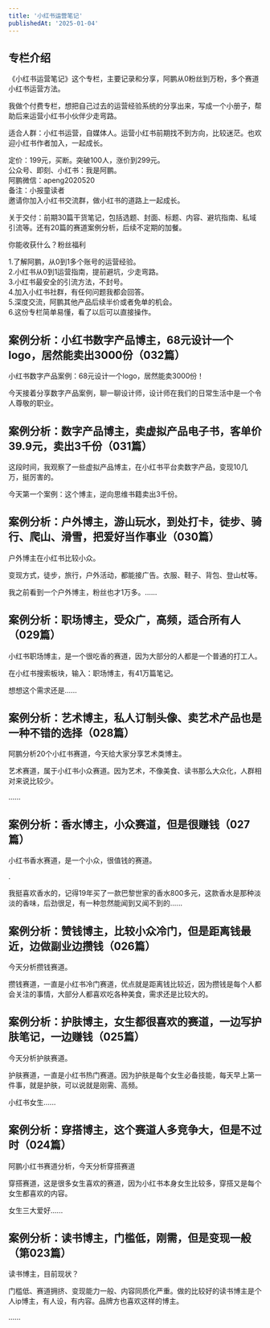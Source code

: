 ```yaml
---
title: '小红书运营笔记'
publishedAt: '2025-01-04'
---
```


## 专栏介绍

《小红书运营笔记》这个专栏，主要记录和分享，阿鹏从0粉丝到万粉，多个赛道小红书运营方法。  
  
我做个付费专栏，想把自己过去的运营经验系统的分享出来，写成一个小册子，帮助后来运营小红书小伙伴少走弯路。  
  
适合人群：小红书运营，自媒体人。运营小红书前期找不到方向，比较迷茫。也欢迎小红书作者加入，一起成长。  
  
定价：199元，买断。突破100人，涨价到299元。  
公众号、即刻、小红书：我是阿鹏。  
阿鹏微信：apeng2020520  
备注：小报童读者  
邀请你加入小红书交流群，做小红书的道路上一起成长。  
  
关于交付：前期30篇干货笔记，包括选题、封面、标题、内容、避坑指南、私域引流等。还有20篇的赛道案例分析，后续不定期的加餐。  
  
你能收获什么？粉丝福利  
  
1.了解阿鹏，从0到1多个账号的运营经验。  
2.小红书从0到1运营指南，提前避坑，少走弯路。  
3.小红书最安全的引流方法，不封号。  
4.加入小红书社群，有任何问题我都会回答。  
5.深度交流，阿鹏其他产品后续半价或者免单的机会。  
6.这份专栏简单易懂，看了以后可以直接操作。

## 案例分析：小红书数字产品博主，68元设计一个logo，居然能卖出3000份（032篇）
小红书数字产品案例：68元设计一个logo，居然能卖3000份！

今天接着分享数字产品案例，聊一聊设计师，设计师在我们的日常生活中是一个令人尊敬的职业。



## 案例分析：数字产品博主，卖虚拟产品电子书，客单价39.9元，卖出3千份（031篇）
这段时间，我观察了一些虚拟产品博主，在小红书平台卖数字产品，变现10几万，挺厉害的。

今天第一个案例：这个博主，逆向思维书籍卖出3千份。



## 案例分析：户外博主，游山玩水，到处打卡，徒步、骑行、爬山、滑雪，把爱好当作事业（030篇）
户外博主在小红书比较小众。

变现方式，徒步，旅行，户外活动，都能接广告。衣服、鞋子、背包、登山杖等。

我之前看到一个户外博主，粉丝也才1万多。......

## 案例分析：职场博主，受众广，高频，适合所有人（029篇）
小红书职场博主，是一个很吃香的赛道，因为大部分的人都是一个普通的打工人。

在小红书搜索板块，输入：职场博主，有41万篇笔记。

想想这个需求还是......

## 案例分析：艺术博主，私人订制头像、卖艺术产品也是一种不错的选择（028篇）
阿鹏分析20个小红书赛道，今天给大家分享艺术类博主。

艺术赛道，属于小红书小众赛道。因为艺术，不像美食、读书那么大众化，人群相对来说比较少。

......

## 案例分析：香水博主，小众赛道，但是很赚钱（027篇）
小红书香水赛道，是一个小众，很值钱的赛道。

.

我挺喜欢香水的，记得19年买了一款巴黎世家的香水800多元，这款香水是那种淡淡的香味，后劲很足，有一种忽然能闻到又闻不到的......

## 案例分析：赞钱博主，比较小众冷门，但是距离钱最近，边做副业边攒钱（026篇）
今天分析攒钱赛道。

攒钱赛道，一直是小红书冷门赛道，优点就是距离钱比较近，因为攒钱是每个人都会关注的事情，大部分人都喜欢吃各种美食，需求还是比较大的。



## 案例分析：护肤博主，女生都很喜欢的赛道，一边写护肤笔记，一边赚钱（025篇）
今天分析护肤赛道。

护肤赛道，一直是小红书热门赛道。因为护肤是每个女生必备技能，每天早上第一件事，就是护肤，可以说就是刚需、高频。

小红书女生......

## 案例分析：穿搭博主，这个赛道人多竞争大，但是不过时（024篇）
阿鹏小红书赛道分析，今天分析穿搭赛道

穿搭赛道，这是很多女生喜欢的赛道，因为小红书本身女生比较多，穿搭又是每个女生都喜欢的内容。

女生三大爱好......

## 案例分析：读书博主，门槛低，刚需，但是变现一般（第023篇）
读书博主，目前现状？

门槛低、赛道拥挤、变现能力一般、内容同质化严重。做的比较好的读书博主是个人ip博主，有人设，有内容。品牌方也喜欢这样的博主。

......